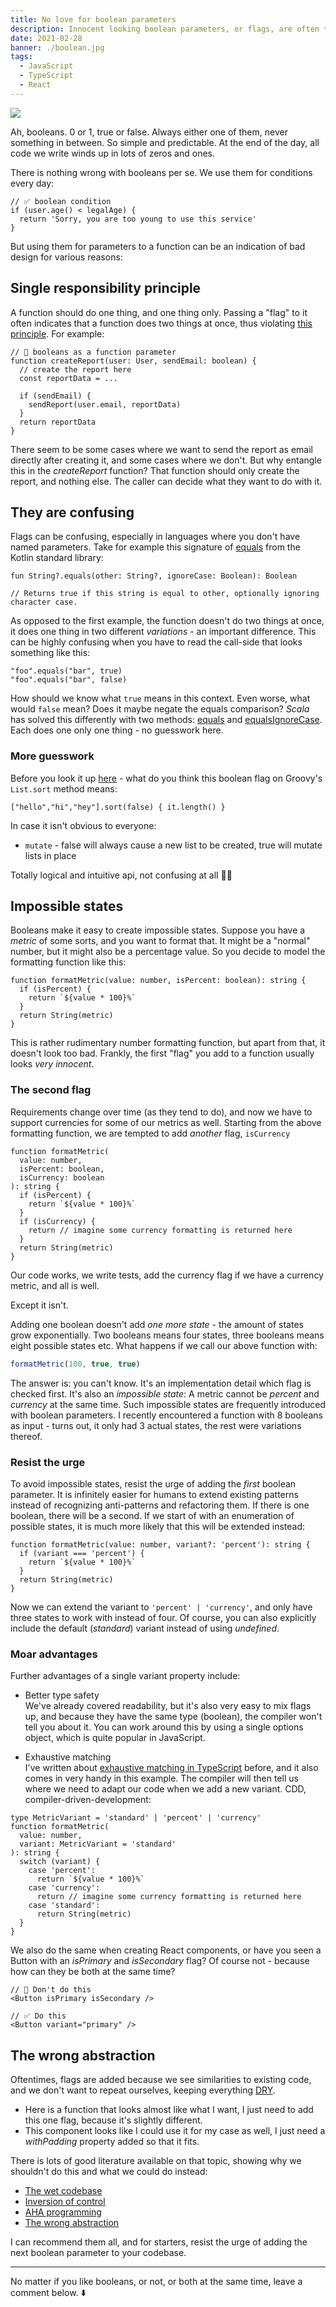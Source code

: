 ```yaml
---
title: No love for boolean parameters
description: Innocent looking boolean parameters, or flags, are often the reason for hard to maintain legacy code. Resist the urge of adding them!
date: 2021-02-28
banner: ./boolean.jpg
tags:
  - JavaScript
  - TypeScript
  - React
---
```



<img src="./boolean.jpg" />

<Attribution
  name="Alexander Sinn"
  url="https://unsplash.com/@swimstaralex"
/>

Ah, booleans. 0 or 1, true or false. Always either one of them, never something in between. So simple and predictable. At the end of the day, all code we write winds up in lots of zeros and ones.

There is nothing wrong with booleans per se. We use them for conditions every day:

```js:title=boolean-condition
// ✅ boolean condition
if (user.age() < legalAge) {
  return 'Sorry, you are too young to use this service'
}
```

But using them for parameters to a function can be an indication of bad design for various reasons:

## Single responsibility principle

A function should do one thing, and one thing only. Passing a "flag" to it often indicates that a function does two things at once, thus violating [this principle](https://en.wikipedia.org/wiki/Single-responsibility_principle). For example:

```ts:title=single-responsibility
// 🚨 booleans as a function parameter
function createReport(user: User, sendEmail: boolean) {
  // create the report here
  const reportData = ...

  if (sendEmail) {
    sendReport(user.email, reportData)
  }
  return reportData
}
```

There seem to be some cases where we want to send the report as email directly after creating it, and some cases where we don't. But why entangle this in the _createReport_ function? That function should only create the report, and nothing else. The caller can decide what they want to do with it.

## They are confusing

Flags can be confusing, especially in languages where you don't have named parameters. Take for example this signature of [equals](https://kotlinlang.org/api/latest/jvm/stdlib/kotlin.text/equals.html) from the Kotlin standard library:

```kt:title=equals-with-ignore-case-flag
fun String?.equals(other: String?, ignoreCase: Boolean): Boolean

// Returns true if this string is equal to other, optionally ignoring character case.
```

As opposed to the first example, the function doesn't do two things at once, it does one thing in two different _variations_ - an important difference. This can be highly confusing when you have to read the call-side that looks something like this:

```kt:title=???
"foo".equals("bar", true)
"foo".equals("bar", false)
```

How should we know what `true` means in this context. Even worse, what would `false` mean? Does it maybe negate the equals comparison? _Scala_ has solved this differently with two methods: [equals](<https://www.scala-lang.org/api/2.12.3/scala/collection/immutable/StringOps.html#equals(x$1:Any):Boolean>) and [equalsIgnoreCase](<https://www.scala-lang.org/api/2.12.3/scala/collection/immutable/StringOps.html#equalsIgnoreCase(x$1:String):Boolean>). Each does one only one thing - no guesswork here.

### More guesswork

Before you look it up [here](<http://docs.groovy-lang.org/latest/html/groovy-jdk/java/lang/Iterable.html#sort(boolean,%20groovy.lang.Closure)>) - what do you think this boolean flag on Groovy's `List.sort` method means:

```groovy:title=sort
["hello","hi","hey"].sort(false) { it.length() }
```

In case it isn't obvious to everyone:

- `mutate` - false will always cause a new list to be created, true will mutate lists in place

Totally logical and intuitive api, not confusing at all 🤷‍♂️

## Impossible states

Booleans make it easy to create impossible states. Suppose you have a _metric_ of some sorts, and you want to format that. It might be a "normal" number, but it might also be a percentage value. So you decide to model the formatting function like this:

```ts:title=format-metric
function formatMetric(value: number, isPercent: boolean): string {
  if (isPercent) {
    return `${value * 100}%`
  }
  return String(metric)
}
```

This is rather rudimentary number formatting function, but apart from that, it doesn't look too bad. Frankly, the first "flag" you add to a function usually looks _very innocent_.

### The second flag

Requirements change over time (as they tend to do), and now we have to support currencies for some of our metrics as well. Starting from the above formatting function, we are tempted to add _another_ flag, `isCurrency`

```ts:title=🚨-currency-formatting {1,5-7}
function formatMetric(
  value: number,
  isPercent: boolean,
  isCurrency: boolean
): string {
  if (isPercent) {
    return `${value * 100}%`
  }
  if (isCurrency) {
    return // imagine some currency formatting is returned here
  }
  return String(metric)
}
```

Our code works, we write tests, add the currency flag if we have a currency metric, and all is well.

Except it isn't.

Adding one boolean doesn't add _one more state_ - the amount of states grow exponentially. Two booleans means four states, three booleans means eight possible states etc. What happens if we call our above function with:

```ts
formatMetric(100, true, true)
```

The answer is: you can't know. It's an implementation detail which flag is checked first. It's also an _impossible state_: A metric cannot be _percent_ and _currency_ at the same time. Such impossible states are frequently introduced with boolean parameters. I recently encountered a function with 8 booleans as input - turns out, it only had 3 actual states, the rest were variations thereof.

### Resist the urge

To avoid impossible states, resist the urge of adding the _first_ boolean parameter. It is infinitely easier for humans to extend existing patterns instead of recognizing anti-patterns and refactoring them. If there is one boolean, there will be a second. If we start of with an enumeration of possible states, it is much more likely that this will be extended instead:

```ts:title=✅-metric-variant {1,2}
function formatMetric(value: number, variant?: 'percent'): string {
  if (variant === 'percent') {
    return `${value * 100}%`
  }
  return String(metric)
}
```

Now we can extend the variant to `'percent' | 'currency'`, and only have three states to work with instead of four. Of course, you can also explicitly include the default (_standard_) variant instead of using _undefined_.

### Moar advantages

Further advantages of a single variant property include:

- Better type safety<br />
  We've already covered readability, but it's also very easy to mix flags up, and because they have the same type (boolean), the compiler won't tell you about it. You can work around this by using a single options object, which is quite popular in JavaScript.

- Exhaustive matching <br />
  I've written about [exhaustive matching in TypeScript](./exhaustive-matching-in-type-script) before, and it also comes in very handy in this example. The compiler will then tell us where we need to adapt our code when we add a new variant. CDD, compiler-driven-development:

```ts:title=exhaustive-variants
type MetricVariant = 'standard' | 'percent' | 'currency'
function formatMetric(
  value: number,
  variant: MetricVariant = 'standard'
): string {
  switch (variant) {
    case 'percent':
      return `${value * 100}%`
    case 'currency':
      return // imagine some currency formatting is returned here
    case 'standard':
      return String(metric)
  }
}
```

We also do the same when creating React components, or have you seen a Button with an _isPrimary_ and _isSecondary_ flag? Of course not - because how can they be both at the same time?

```tsx:title=button-variants
// 🚨 Don't do this
<Button isPrimary isSecondary />

// ✅ Do this
<Button variant="primary" />
```

## The wrong abstraction

Oftentimes, flags are added because we see similarities to existing code, and we don't want to repeat ourselves, keeping everything [DRY](https://en.wikipedia.org/wiki/Don%27t_repeat_yourself).

- Here is a function that looks almost like what I want, I just need to add this one flag, because it's slightly different.
- This component looks like I could use it for my case as well, I just need a _withPadding_ property added so that it fits.

There is lots of good literature available on that topic, showing why we shouldn't do this and what we could do instead:

- [The wet codebase](https://www.deconstructconf.com/2019/dan-abramov-the-wet-codebase)
- [Inversion of control](https://kentcdodds.com/blog/inversion-of-control)
- [AHA programming](https://kentcdodds.com/blog/aha-programming)
- [The wrong abstraction](https://sandimetz.com/blog/2016/1/20/the-wrong-abstraction)

I can recommend them all, and for starters, resist the urge of adding the next boolean parameter to your codebase.

---

No matter if you like booleans, or not, or both at the same time, leave a comment below. ⬇️

<Comments />
